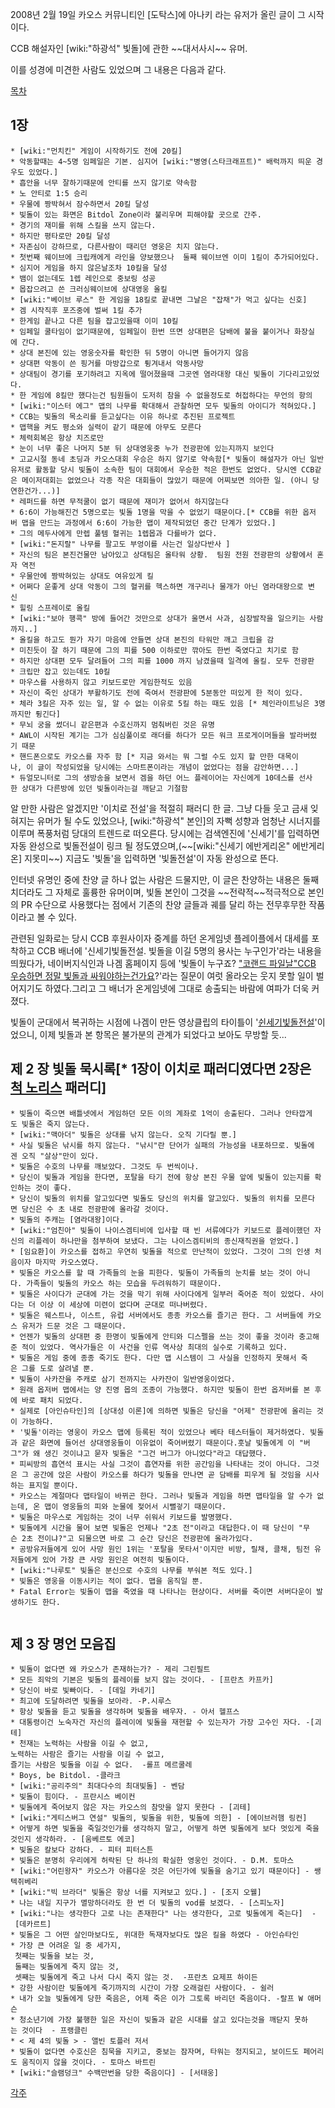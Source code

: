 2008년 2월 19일 카오스 커뮤니티인 [도탁스]에 아나키 라는 유저가 올린 글이 그 시작이다.

CCB 해설자인 [wiki:"하광석" 빛돌]에 관한 ~~대서사시~~ 유머. 

이를 성경에 미견한 사람도 있었으며 그 내용은 다음과 같다.

[[목차]]

== 1장 ==
 * [wiki:"먼치킨" 게임이 시작하기도 전에 20킬]
 * 악동할때는 4~5명 임페일은 기본. 심지어 [wiki:"병영(스타크래프트)" 배럭까지 띄운 경우도 있었다.]
 * 흡안을 너무 잘하기때문에 안티를 쓰지 않기로 약속함
 * 노 안티로 1:5 승리
 * 우물에 짱박혀서 잠수하면서 20킬 달성
 * 빛돌이 있는 화면은 Bitdol Zone이라 불리우며 피해야할 곳으로 간주.
 * 경기의 재미를 위해 스킬을 쓰지 않는다.
 * 하지만 평타로만 20킬 달성
 * 자존심이 강하므로, 다른사람이 때리던 영웅은 치지 않는다.
 * 첫번째 웨이브에 크립캐에게 라인을 양보했으나  둘째 웨이브엔 이미 1킬이 추가되어있다.
 * 심지어 게임을 하지 않은날조차 10킬을 달성
 * 뱀이 없는데도 1렙 레인으로 중보링 성공
 * 몹잡으려고 쓴 크러싱웨이브에 상대영웅 올킬
 * [wiki:"베이브 루스" 한 게임을 18킬로 끝내면 그날은 "잡채"가 먹고 싶다는 신호]
 * 겜 시작직후 포즈중에 벌써 1킬 추가
 * 한게임 끝나고 다른 팀을 잡고있을때 이미 10킬
 * 임페일 쿨타임이 없기때문에, 임페일이 한번 뜨면 상대편은 담배에 불을 붙이거나 화장실에 간다. 
 * 상대 본진에 있는 영웅숫자를 확인한 뒤 5명이 아니면 들어가지 않음
 * 상대편 악동이 쓴 핑거를 마방갑으로 튕겨내서 악동사망
 * 상대팀이 경기를 포기하려고 지옥에 떨어졌을때 그곳엔 염라대왕 대신 빛돌이 기다리고있었다.
 * 한 게임에 8킬만 했다는건 팀원들이 도저히 참을 수 없을정도로 허접하다는 무언의 항의
 * [wiki:"이스터 에그" 맵의 나무를 확대해서 관찰하면 모두 빛돌의 아이디가 적혀있다.]
 * CCB는 빛돌의 목소리를 듣고싶다는 이유 하나로 추진된 프로젝트
 * 맵핵을 켜도 평소와 실력이 같기 때문에 아무도 모른다
 * 체력회복은 항상 치즈로만
 * 눈이 너무 좋은 나머지 5분 뒤 상대영웅중 누가 전광판에 있는지까지 보인다
 * 고교시절 동네 초딩과 카오스대회 우승은 하지 않기로 약속함[* 빛돌이 해설자가 아닌 일반유저로 활동할 당시 빛돌이 소속한 팀이 대회에서 우승한 적은 한번도 없었다. 당시엔 CCB같은 메이저대회는 없었으나 각종 작은 대회들이 많았기 때문에 어찌보면 의아한 일. (아니 당연한건가...)]
 * 레퍼드를 하면 무적쿨이 없기 때문에 재미가 없어서 하지않는다
 * 6:6이 가능해진건 5명으로는 빛돌 1명을 막을 수 없었기 때문이다.[* CCB를 위한 옵저버 맵을 만드는 과정에서 6:6이 가능한 맵이 제작되었던 중간 단계가 있었다.]
 * 그의 메두사에게 만렙 풀템 혈귀는 1렙몹과 다를바가 없다.
 * [wiki:"돈지랄" 나무를 팔고도 부엉이를 사는건 일상다반사 ]
 * 자신의 팀은 본진건물만 남아있고 상대팀은 올타워 상황.  팀원 전원 전광판의 상황에서 혼자 역전 
 * 우물안에 짱박혀있는 상대도 여유있게 킬
 * 어쩌다 운좋게 상대 악동이 그의 혈귀를 헥스하면 개구리나 물개가 아닌 염라대왕으로 변신 
 * 힐링 스프레이로 올킬 
 * [wiki:"보아 행콕" 방에 들어간 것만으로 상대가 울면서 사과, 심장발작을 일으키는 사람까지..]
 * 올킬을 하고도 뭔가 자기 마음에 안들면 상대 본진의 타워만 깨고 크립을 감 
 * 미친듯이 잘 하기 때문에 그의 피를 500 이하로만 깎아도 한번 죽였다고 치기로 함 
 * 하지만 상대편 모두 달려들어 그의 피를 1000 까지 남겼을때 일격에 올킬. 모두 전광판
 * 크립만 잡고 있는데도 10킬 
 * 마우스를 사용하지 않고 키보드로만 게임한적도 있음
 * 자신이 죽인 상대가 부활하기도 전에 죽여서 전광판에 5분동안 떠있게 한 적이 있다. 
 * 체라 3킬은 자주 있는 일, 알 수 없는 이유로 5킬 하는 때도 있음 [* 체인라이트닝은 3명까지만 튕긴다]
 * 무뇌 궁을 썼더니 같은편과 수호신까지 멈춰버린 것은 유명 
 * AWL이 시작된 계기는 그가 심심풀이로 래더를 하다가 모든 워크 프로게이머들을 발라버렸기 때문 
 * 핸드폰으로도 카오스를 자주 함 [* 지금 와서는 뭐 그럴 수도 있지 할 만한 대목이나, 이 글이 작성되었을 당시에는 스마트폰이라는 개념이 없었다는 점을 감안하면...]
 * 듀얼모니터로 그의 생방송을 보면서 겜을 하던 어느 플레이어는 자신에게 10데스를 선사한 상대가 다른방에 있던 빛돌이라는걸 깨닫고 기절함


알 만한 사람은 알겠지만 '이치로 전설'을 적절히 패러디 한 글. 그냥 다들 웃고 금새 잊혀지는 유머가 될 수도 있었으나, [wiki:"하광석" 본인]의 자뻑 성향과 엄청난 시너지를 이루며 폭풍처럼 당대의 트렌드로 떠오른다. 당시에는 검색엔진에 '신세기'를 입력하면 자동 완성으로 빛돌전설이 링크 될 정도였으며,(~~[wiki:"신세기 에반게리온" 에반게리온] 지못미~~) 지금도 '빛돌'을 입력하면 '빛돌전설'이 자동 완성으로 뜬다. 

인터넷 유명인 중에 찬양 글 하나 없는 사람은 드물지만, 이 글은 찬양하는 내용은 둘째치더라도 그 자체로 훌륭한 유머이며, 빛돌 본인이 그것을 ~~전략적~~적극적으로 본인의 PR 수단으로 사용했다는 점에서 기존의 찬양 글들과 궤를 달리 하는 전무후무한 작품이라고 볼 수 있다.

관련된 일화로는 당시 CCB 후원사이자 중계를 하던 온게임넷 플레이플에서 대세를 포착하고 CCB 배너에 '신세기빛돌전설. 빛돌을 이길 5명의 용사는 누구인가'라는 내용을 띄웠다가, 네이버지식인과 나겜 홈페이지 등에 '빛돌이 누구죠? [["코랜드 파일날"CCB 우승하면 정말 빛돌과 싸워야하는건가요]]?'라는 질문이 여럿 올라오는 웃지 못할 일이 벌어지기도 하였다.그리고 그 배너가 온게임넷에 그대로 송출되는 바람에 여파가 더욱 커졌다.

빛돌이 군대에서 복귀하는 시점에 나겜이 만든 영상클립의 타이틀이 '[http://api.tvpot.daum.net/brand/ProgramClipView.do?clipid=43249202&idx=4&lu=m_p_main_playlist_4&ownerid=Np14TaAebcQ0&page=1&playlistid=1600478&sort=reverseseq%20&viewtype=14 쉰세기빛돌전설]'이었으니, 이제 빛돌과 본 항목은 불가분의 관계가 되었다고 보아도 무방할 듯...

== 제 2 장  빛돌 묵시록[* 1장이 이치로 패러디였다면 2장은 [[척 노리스]] 패러디] ==
 
 * 빛돌이 죽으면 배틀넷에서 게임하던 모든 이의 계좌로 1억이 송출된다. 그러나 안타깝게도 빛돌은 죽지 않는다. 
 * [wiki:"맥아더" 빛돌은 상대를 낚지 않는다. 오직 기다릴 뿐.]
 * 사실 빛돌은 낚시를 하지 않는다. "낚시"란 단어가 실패의 가능성을 내포하므로. 빛돌에겐 오직 "살상"만이 있다.
 * 빛돌은 수호의 나무를 깨보았다. 그것도 두 번씩이나.
 * 당신이 빛돌과 게임을 한다면, 포탈을 타기 전에 항상 본진 우물 앞에 빛돌이 있는지를 확인하는 것이 좋다.
 * 당신이 빛돌의 위치를 알고있다면 빛돌도 당신의 위치를 알고있다. 빛돌의 위치를 모른다면 당신은 수 초 내로 전광판에 올라갈 것이다.
 * 빛돌의 주캐는 [염라대왕]이다.
 * [wiki:"엄친아" 빛돌이 나이스겜티비에 입사할 때 빈 서류에다가 키보드로 플레이했던 자신의 리플레이 하나만을 첨부하여 보냈다. 그는 나이스겜티비의 종신재직권을 얻었다.]
 * [임요환]이 카오스를 접하고 우연히 빛돌을 적으로 만난적이 있었다. 그것이 그의 인생 처음이자 마지막 카오스였다.
 * 빛돌은 카오스를 할 때 가족들의 눈을 피한다. 빛돌이 가족들의 눈치를 보는 것이 아니다. 가족들이 빛돌의 카오스 하는 모습을 두려워하기 때문이다.
 * 빛돌은 사이다가 군대에 가는 것을 막기 위해 사이다에게 일부러 죽어준 적이 있었다. 사이다는 더 이상 이 세상에 미련이 없다며 군대로 떠나버렸다.
 * 빛돌은 웨스트나, 이스트, 유럽 서버에서도 종종 카오스를 즐기곤 한다. 그 서버들에 카오스 유저가 드문 것은 그 때문이다.
 * 언젠가 빛돌의 상대편 중 한명이 빛돌에게 안티와 디스펠을 쓰는 것이 좋을 것이라 충고해준 적이 있었다. 역사가들은 이 사건을 인류 역사상 최대의 실수로 기록하고 있다.
 * 빛돌은 게임 중에 종종 죽기도 한다. 다만 맵 시스템이 그 사실을 인정하지 못해서 죽은 그를 도로 살려낼 뿐.
 * 빛돌이 사카잔을 주캐로 삼기 전까지는 사카잔이 일반영웅이었다.
 * 원래 옵저버 맵에서는 양 진영 몹의 조종이 가능했다. 하지만 빛돌이 한번 옵저버를 본 후에 바로 패치 되었다.
 * 실제로 [아인슈타인]의 [상대성 이론]에 의하면 빛돌은 당신을 "어제" 전광판에 올리는 것이 가능하다.
 * '빛돌'이라는 영웅이 카오스 맵에 등록된 적이 있었으나 베타 테스터들이 제거하였다. 빛돌과 같은 화면에 들어선 상대영웅들이 이유없이 죽어버렸기 때문이다.훗날 빛돌에게 이 "버그"가 왜 생긴 것이냐고 묻자 빛돌은 "그건 버그가 아니었다"라고 대답했다.
 * 피씨방의 흡연석 표시는 사실 그것이 흡연자를 위한 공간임을 나타내는 것이 아니다. 그것은 그 공간에 앉은 사람이 카오스를 하다가 빛돌을 만나면 곧 담배를 피우게 될 것임을 시사하는 표지일 뿐이다.
 * 카오스는 계절마다 맵타일이 바뀌곤 한다. 그러나 빛돌과 게임을 하면 맵타일을 알 수가 없는데, 온 맵이 영웅들의 피와 눈물에 젖어서 시뻘겋기 때문이다.
 * 빛돌은 마우스로 게임하는 것이 너무 쉬워서 키보드를 발명했다.
 * 빛돌에게 시간을 물어 보면 빛돌은 언제나 "2초 전"이라고 대답한다.이 때 당신이 "무슨 2초 전이냐?"고 되물으면 바로 그 순간 당신은 전광판에 올라가있다.
 * 공방유저들에게 있어 사망 원인 1위는 '포탈을 못타서'이지만 비방, 릴채, 클채, 팀전 유저들에게 있어 가장 큰 사망 원인은 여전히 빛돌이다.
 * [wiki:"나루토" 빛돌은 분신으로 수호의 나무를 부숴본 적도 있다.]
 * 빛돌은 영웅을 이동시키는 적이 없다. 맵을 움직일 뿐.
 * Fatal Error는 빛돌이 맵을 죽였을 때 나타나는 현상이다. 서버를 죽이면 서버다운이 발생하기도 한다.
  
== 제 3 장  명언 모음집 ==
 * 빛돌이 없다면 왜 카오스가 존재하는가? - 제리 그린필트
 * 모든 죄악의 기본은 빛돌의 플레이를 보지 않는 것이다. - [프란츠 카프카]
 * 당신이 바로 빛빠이다. - [데일 카네기]
 * 최고에 도달하려면 빛돌을 보아라. -P.시루스
 * 항상 빛돌을 듣고 빛돌을 생각하며 빛돌을 배우자. - 아서 헬프스
 * 대통령이건 노숙자건 자신의 플레이에 빛돌을 재현할 수 있는자가 가장 고수인 자다. -[괴테]
 * 천재는 노력하는 사람을 이길 수 없고,
 노력하는 사람은 즐기는 사람을 이길 수 없고,
 즐기는 사람은 빛돌을 이길 수 없다.  -롤프 메르쿨레
 * Boys, be Bitdol. -클라크
 * [wiki:"공리주의" 최대다수의 최대빛돌] - 벤담 
 * 빛돌이 힘이다. - 프란시스 베이컨
 * 빛돌에게 죽어보지 않은 자는 카오스의 참맛을 알지 못한다 - [괴테]
 * [wiki:"게티스버그 연설" 빛돌의, 빛돌을 위한, 빛돌에 의한] - [에이브러햄 링컨]
 * 어떻게 하면 빛돌을 죽일것인가를 생각하지 말고, 어떻게 하면 빛돌에게 보다 멋있게 죽을것인지 생각하라. - [움베르토 에코]
 * 빛돌은 칼보다 강하다. - 피터 피터스튼
 * 빛돌은 분명히 우리에게 허락된 단 하나의 확실한 영웅인 것이다. - D.M. 토마스
 * [wiki:"어린왕자" 카오스가 아름다운 것은 어딘가에 빛돌을 숨기고 있기 때문이다] - 쌩텍쥐베리
 * [wiki:"빅 브라더" 빛돌은 항상 너를 지켜보고 있다.] - [조지 오웰]
 * 나는 내일 지구가 멸망하더라도 한 번 더 빛돌의 vod를 보겠다. - [스피노자]
 * [wiki:"나는 생각한다 고로 나는 존재한다" 나는 생각한다, 고로 빛돌에게 죽는다]  - [데카르트]
 * 빛돌은 그 어떤 살인마보다도, 위대한 독재자보다도 많은 킬을 하였다 - 아인슈타인
 * 가장 큰 어려운 일 중 세가지, 
  첫째는 빛돌을 보는 것, 
  둘째는 빛돌에게 죽지 않는 것, 
  셋째는 빛돌에게 죽고 나서 다시 죽지 않는 것.  -프란츠 요제프 하이든 
 * 강한 사람이란 빛돌에게 죽기까지의 시간이 가장 오래걸린 사람이다. - 쉴러
 * 내가 오늘 빛돌에게 당한 죽음은, 어제 죽은 이가 그토록 바리던 죽음이다. -랄프 W 애머슨
 * 청소년기에 가장 불행한 일은 자신이 빛돌과 같은 시대를 살고 있다는것을 깨닫지 못하는 것이다  - 프랭클린
 * < 제 4의 빛돌 > - 앨빈 토플러 저서
 * 빛돌이 없다면 수호신은 침묵을 지키고, 중보는 잠자며, 타워는 정지되고, 보이드도 페어리도 움직이지 않을 것이다. - 토마스 바트린
 * [wiki:"슬램덩크" 수백만번을 당한 죽음이다] - [서태웅]

[[각주]]
